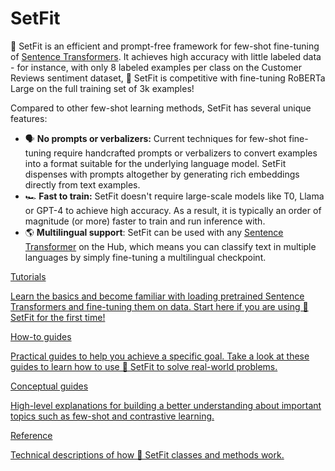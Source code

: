# SetFit

<!--
<div class="flex justify-center">
    <img src="https://raw.githubusercontent.com/huggingface/setfit/main/assets/setfit.png">
</div>
-->

🤗 SetFit is an efficient and prompt-free framework for few-shot fine-tuning of [Sentence Transformers](https://sbert.net/). It achieves high accuracy with little labeled data - for instance, with only 8 labeled examples per class on the Customer Reviews sentiment dataset, 🤗 SetFit is competitive with fine-tuning RoBERTa Large on the full training set of 3k examples!

Compared to other few-shot learning methods, SetFit has several unique features:

* 🗣 **No prompts or verbalizers:** Current techniques for few-shot fine-tuning require handcrafted prompts or verbalizers to convert examples into a format suitable for the underlying language model. SetFit dispenses with prompts altogether by generating rich embeddings directly from text examples.
* 🏎 **Fast to train:** SetFit doesn't require large-scale models like T0, Llama or GPT-4 to achieve high accuracy. As a result, it is typically an order of magnitude (or more) faster to train and run inference with.
* 🌎 **Multilingual support**: SetFit can be used with any [Sentence Transformer](https://huggingface.co/models?library=sentence-transformers&sort=downloads) on the Hub, which means you can classify text in multiple languages by simply fine-tuning a multilingual checkpoint.

<div class="mt-10">
  <div class="w-full flex flex-col space-y-4 md:space-y-0 md:grid md:grid-cols-2 md:gap-y-4 md:gap-x-5">
    <a class="!no-underline border dark:border-gray-700 p-5 rounded-lg shadow hover:shadow-lg" href="./tutorials/overview"
      ><div class="w-full text-center bg-gradient-to-br from-blue-400 to-blue-500 rounded-lg py-1.5 font-semibold mb-5 text-white text-lg leading-relaxed">Tutorials</div>
      <p class="text-gray-700">Learn the basics and become familiar with loading pretrained Sentence Transformers and fine-tuning them on data. Start here if you are using 🤗 SetFit for the first time!</p>
    </a>
    <a class="!no-underline border dark:border-gray-700 p-5 rounded-lg shadow hover:shadow-lg" href="./how_to/overview"
      ><div class="w-full text-center bg-gradient-to-br from-indigo-400 to-indigo-500 rounded-lg py-1.5 font-semibold mb-5 text-white text-lg leading-relaxed">How-to guides</div>
      <p class="text-gray-700">Practical guides to help you achieve a specific goal. Take a look at these guides to learn how to use 🤗 SetFit to solve real-world problems.</p>
    </a>
    <a class="!no-underline border dark:border-gray-700 p-5 rounded-lg shadow hover:shadow-lg" href="./conceptual_guides/setfit"
      ><div class="w-full text-center bg-gradient-to-br from-pink-400 to-pink-500 rounded-lg py-1.5 font-semibold mb-5 text-white text-lg leading-relaxed">Conceptual guides</div>
      <p class="text-gray-700">High-level explanations for building a better understanding about important topics such as few-shot and contrastive learning.</p>
   </a>
    <a class="!no-underline border dark:border-gray-700 p-5 rounded-lg shadow hover:shadow-lg" href="./reference/main"
      ><div class="w-full text-center bg-gradient-to-br from-purple-400 to-purple-500 rounded-lg py-1.5 font-semibold mb-5 text-white text-lg leading-relaxed">Reference</div>
      <p class="text-gray-700">Technical descriptions of how 🤗 SetFit classes and methods work.</p>
    </a>
  </div>
</div>
